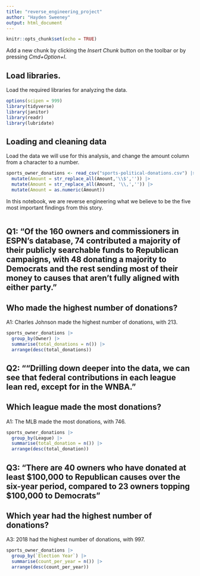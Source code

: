 ```yaml
---
title: "reverse_engineering_project"
author: "Hayden Sweeney"
output: html_document
---
```



```r
knitr::opts_chunk$set(echo = TRUE)
```

Add a new chunk by clicking the *Insert Chunk* button on the toolbar or by pressing *Cmd+Option+I*.

## Load libraries.

Load the required libraries for analyzing the data.

```r
options(scipen = 999)
library(tidyverse)
library(janitor)
library(readr)
library(lubridate)
```

## Loading and cleaning data

Load the data we will use for this analysis, and change the amount column from a character to a number.

```r
sports_owner_donations <- read_csv("sports-political-donations.csv") |>
  mutate(Amount = str_replace_all(Amount,'\\$','')) |>
  mutate(Amount = str_replace_all(Amount, '\\,','')) |>
  mutate(Amount = as.numeric(Amount))
```

In this notebook, we are reverse engineering what we believe to be the five most important findings from this story.

```r

```


## Q1: "Of the 160 owners and commissioners in ESPN’s database, 74 contributed a majority of their publicly searchable funds to Republican campaigns, with 48 donating a majority to Democrats and the rest sending most of their money to causes that aren’t fully aligned with either party."

## Who made the highest number of donations?
A1: Charles Johnson made the highest number of donations, with 213.

```r
sports_owner_donations |>
  group_by(Owner) |>
  summarise(total_donations = n()) |>
  arrange(desc(total_donations))
```

## Q2: ""Drilling down deeper into the data, we can see that federal contributions in each league lean red, except for in the WNBA."

## Which league made the most donations?
A1: The MLB made the most donations, with 746.

```r
sports_owner_donations |>
  group_by(League) |>
  summarise(total_donation = n()) |>
  arrange(desc(total_donation))
```

## Q3: "There are 40 owners who have donated at least $100,000 to Republican causes over the six-year period, compared to 23 owners topping $100,000 to Democrats"

## Which year had the highest number of donations?
A3: 2018 had the highest number of donations, with 997.

```r
sports_owner_donations |>
  group_by(`Election Year`) |>
  summarise(count_per_year = n()) |>
  arrange(desc(count_per_year))
```

